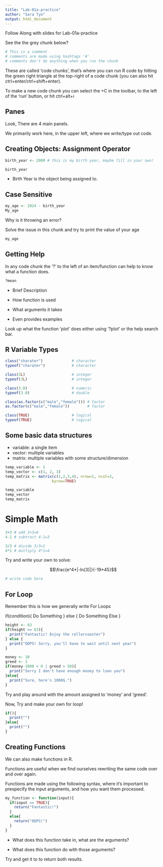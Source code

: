 ```yaml
---
title: "Lab-01a-practice"
author: "Sara Tyo"
output: html_document
---
```


Follow Along with slides for Lab-01a-practice


See the the grey chunk below?

```r
# This is a comment
# comments are made using hashtags '#'
# comments don't do anything when you run the chunk
```

These  are called 'code chunks', that's where you can run R code by hitting the green right triangle at the top-right of a code chunk (you can also hit ctrl+enter/ctrl+shift+enter).

To make a new code chunk you can select the +C in the toolbar, to the left of the 'run' button, or hit ctrl+alt+i

## Panes

Look, There are 4 main panels. 

We primarily work here, in the upper left, where we write/type out code.

## Creating Objects: Assignment Operator

```r
birth_year <- 2000 # this is my birth year, maybe fill in your own!

birth_year
```

- Birth Year is the object being assigned to.

## Case Sensitive

```r
my_age <- 2024 - birth_year
My_age
```

Why is it throwing an error?

Solve the issue in this chunk and try to print the value of your age
```r
my_age
```

## Getting Help

In any code chunk the '?' to the left of an item/function can help to know what a function does.

```r
?mean
```

- Brief Description

- How function is used

- What arguments it takes

- Even provides examples

Look up what the function 'plot' does either using '?plot' or the help search bar. 

## R Variable Types

```r
class("charater")             # character
typeof("charater")            # character

class(3L)                     # integer
typeof(3L)                    # integer

class(3.0)                    # numeric
typeof(3.0)                   # double

class(as.factor(c("male","female"))) # factor
as.factor(c("male","female"))        # factor

class(TRUE)                   # logical
typeof(TRUE)                  # logical
```


## Some basic data structures

- variable: a single item 
- vector: multiple variables
- matrix: multiple variables with some structure/dimension

```r
temp_variable <- 1
temp_vector <- c(1, 2, 3)
temp_matrix <- matrix(c(1,2,3,4), nrow=2, ncol=2, 
                     byrow=TRUE)

temp_variable
temp_vector
temp_matrix
```

# Simple Math

```r
3+3 # add 3+3=6
4-1 # subtract 4-1=3

3/3 # divide 3/3=1
4*1 # multiply 4*1=4
```

Try and write your own to solve:

$$\frac{e^4*|-ln(3)|}{-19*45}$$

```r
# write code here
```


## For Loop

Remember this is how we generally write For Loops

if(condition){
   Do Something
} else {
   Do Something Else
}

```r
height <- 63
if(height == 63){
  print("Fantastic! Enjoy the rollercoaster")
} else {
  print("OOPS! Sorry, you'll have to wait until next year")
}

money <- 10
greed <- 1
if(money-1000 < 0 | greed > 50){
  print("Sorry I don't have enough money to loan you")
}else{
  print("Sure, here's 1000$.")
}
```

Try and play around with the amount assigned to 'money' and 'greed'.

Now, Try and make your own for loop!

```r
if(){
  print("")
}else{
  print("")
}
```

## Creating Functions

We can also make functions in R. 

Functions are useful when we find ourselves rewriting the same code over and over again. 

Functions are made using the following syntax, where it's important to prespecify the input arguments, and how you want them processed.

```r
my_function <- function(input){
  if(input == TRUE){
    return("Fantastic!")
  }
  else{
    return("OOPS!")
  }
}
```


- What does this function take in, what are the arguments?

- What does this function do with those arguments?

Try and get it to to return both results.

```r

```

